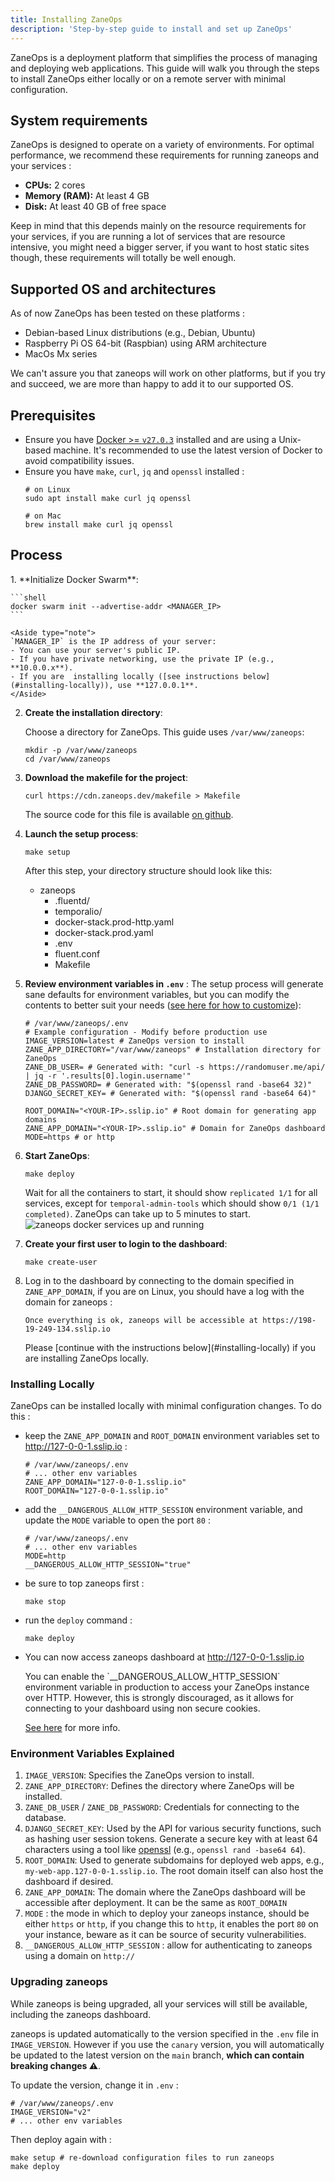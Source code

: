 ```yaml
---
title: Installing ZaneOps
description: 'Step-by-step guide to install and set up ZaneOps'
---
```



ZaneOps is a deployment platform that simplifies the process of managing and deploying web applications. This guide will walk you through the steps to install ZaneOps either locally or on a remote server with minimal configuration.


## System requirements

ZaneOps is designed to operate on a variety of environments. For optimal performance, we recommend these requirements for running zaneops and your services :

- **CPUs:** 2 cores 
- **Memory (RAM):** At least 4 GB
- **Disk:** At least 40 GB of free space


Keep in mind that this depends mainly on the resource requirements for your services, if you are running a lot of services that are resource intensive, 
you might need a bigger server, if you want to host static sites though, these requirements will totally be well enough.

## Supported OS and architectures

As of now ZaneOps has been tested on these platforms : 

- Debian-based Linux distributions (e.g., Debian, Ubuntu)
- Raspberry Pi OS 64-bit (Raspbian) using ARM architecture
- MacOs Mx series

We can't assure you that zaneops will work on other platforms, but if you try and succeed, we are more than happy to add 
it to our supported OS.

## Prerequisites

- Ensure you have [Docker >= `v27.0.3`](https://docs.docker.com/engine/install/) installed and are using a Unix-based machine. It's recommended to use the latest version of Docker to avoid compatibility issues.
- Ensure you have `make`, `curl`, `jq` and `openssl` installed : 
  ```shell
  # on Linux
  sudo apt install make curl jq openssl

  # on Mac
  brew install make curl jq openssl
  ```

## Process

<Steps>
1. **Initialize Docker Swarm**:

    ```shell
    docker swarm init --advertise-addr <MANAGER_IP>
    ```

    <Aside type="note">
    `MANAGER_IP` is the IP address of your server:
    - You can use your server's public IP.
    - If you have private networking, use the private IP (e.g., **10.0.0.x**).
    - If you are  installing locally ([see instructions below](#installing-locally)), use **127.0.0.1**.
    </Aside>

2. **Create the installation directory**:

    Choose a directory for ZaneOps. This guide uses `/var/www/zaneops`:

    ```shell
    mkdir -p /var/www/zaneops 
    cd /var/www/zaneops
    ```

3. **Download the makefile for the project**:

    ```shell
    curl https://cdn.zaneops.dev/makefile > Makefile
    ```
    The source code for this file is available [on github](https://github.com/zane-ops/zane-ops/blob/main/deploy.mk).



4. **Launch the setup process**:

    ```shell
    make setup
    ```

    After this step, your directory structure should look like this:

    <FileTree>

    - zaneops
        - .fluentd/
        - temporalio/
        - docker-stack.prod-http.yaml
        - docker-stack.prod.yaml
        - .env
        - fluent.conf
        - Makefile

    </FileTree>

5. **Review environment variables in `.env`** :
    The setup process will generate sane defaults for environment variables, 
    but you can modify the contents to better suit your needs ([see here for how to customize](#environment-variables-explained)):
    
    ```shell
    # /var/www/zaneops/.env
    # Example configuration - Modify before production use
    IMAGE_VERSION=latest # ZaneOps version to install
    ZANE_APP_DIRECTORY="/var/www/zaneops" # Installation directory for ZaneOps
    ZANE_DB_USER= # Generated with: "curl -s https://randomuser.me/api/ | jq -r '.results[0].login.username'"
    ZANE_DB_PASSWORD= # Generated with: "$(openssl rand -base64 32)"
    DJANGO_SECRET_KEY= # Generated with: "$(openssl rand -base64 64)"

    ROOT_DOMAIN="<YOUR-IP>.sslip.io" # Root domain for generating app domains
    ZANE_APP_DOMAIN="<YOUR-IP>.sslip.io" # Domain for ZaneOps dashboard
    MODE=https # or http
    ```

6. **Start ZaneOps**:

    ```shell
    make deploy
    ```
   Wait for all the containers to start, it should show `replicated 1/1` for all services, 
   except for `temporal-admin-tools` which should show `0/1 (1/1 completed)`. ZaneOps can take up to 5 minutes to start.
   ![zaneops docker services  up and running](/images/docker-stack.png)

7. **Create your first user to login to the dashboard**:

    ```shell
    make create-user
    ```

8. Log in to the dashboard by connecting to the domain specified in `ZANE_APP_DOMAIN`, if you are on Linux, you should have a log with the domain for zaneops : 
   
   ```shell
   Once everything is ok, zaneops will be accessible at https://198-19-249-134.sslip.io
   ```
   <Aside type="note" title='Installing locally'>
    Please [continue with the instructions below](#installing-locally) if you are installing ZaneOps locally.
   </Aside>
</Steps>


### Installing Locally 

ZaneOps can be installed locally with minimal configuration changes. 
To do this :
- keep the `ZANE_APP_DOMAIN` and `ROOT_DOMAIN` environment variables set to http://127-0-0-1.sslip.io :

  ```shell
  # /var/www/zaneops/.env
  # ... other env variables
  ZANE_APP_DOMAIN="127-0-0-1.sslip.io"
  ROOT_DOMAIN="127-0-0-1.sslip.io"
  ```
- add the `__DANGEROUS_ALLOW_HTTP_SESSION` environment variable, and update the `MODE` variable to open the port `80` :

  ```shell
  # /var/www/zaneops/.env
  # ... other env variables
  MODE=http
  __DANGEROUS_ALLOW_HTTP_SESSION="true"
  ```
- be sure to top zaneops first :

    ```shell
    make stop
    ``` 

- run the `deploy` command : 
  
  ```shell
  make deploy
  ```
- You can now access zaneops dashboard at http://127-0-0-1.sslip.io

  <Aside type="caution" title="__DANGEROUS_ALLOW_HTTP_SESSION">
  You can enable the `__DANGEROUS_ALLOW_HTTP_SESSION` environment variable in production to access your ZaneOps instance over HTTP.
  However, this is strongly discouraged, as it allows for connecting to your dashboard using non secure cookies.

  [See here](/configuring-zaneops#disabling-ssl) for more info.
  </Aside>


### Environment Variables Explained

1. `IMAGE_VERSION`: Specifies the ZaneOps version to install.
2. `ZANE_APP_DIRECTORY`: Defines the directory where ZaneOps will be installed.
3. `ZANE_DB_USER` / `ZANE_DB_PASSWORD`: Credentials for connecting to the database.
4. `DJANGO_SECRET_KEY`: Used by the API for various security functions, such as hashing user session tokens. Generate a secure key with at least 64 characters using a tool like [openssl](https://github.com/openssl/openssl) (e.g., `openssl rand -base64 64`).
5. `ROOT_DOMAIN`: Used to generate subdomains for deployed web apps, e.g., `my-web-app.127-0-0-1.sslip.io`. The root domain itself can also host the dashboard if desired.
6. `ZANE_APP_DOMAIN`: The domain where the ZaneOps dashboard will be accessible after deployment. It can be the same as `ROOT_DOMAIN`
7. `MODE` : the mode in which to deploy your zaneops instance, should be either `https` or  `http`, if you change this to `http`, it enables the port `80` on your instance, beware as it can be source of security vulnerabilities.
8. `__DANGEROUS_ALLOW_HTTP_SESSION` : allow for authenticating to zaneops using a domain on `http://`

### Upgrading zaneops 

<Aside type="tip">
While zaneops is being upgraded, all your services will still be available, including the zaneops dashboard. 
</Aside>

zaneops is updated automatically to the version specified in the `.env` file in `IMAGE_VERSION`. 
However if you use the `canary` version, you will automatically be updated to the latest version on the `main` branch, **which can contain breaking changes ⚠️**.

To update the version, change it in `.env` : 

```shell
# /var/www/zaneops/.env
IMAGE_VERSION="v2"
# ... other env variables
```

Then deploy again with : 

```shell
make setup # re-download configuration files to run zaneops 
make deploy
```

